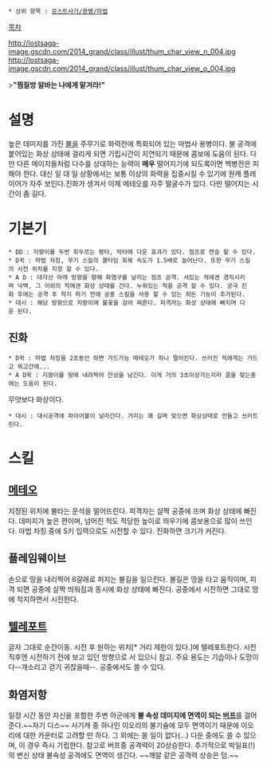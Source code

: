  * 상위 항목 : [[로스트사가/용병/마법]]

[[목차]]

http://lostsaga-image.gscdn.com/2014_grand/class/illust/thum_char_view_n_004.jpg
http://lostsaga-image.gscdn.com/2014_grand/class/illust/thum_char_view_o_004.jpg

>'''"찜질방 알바는 나에게 맡겨라!"'''

= 설명 =
높은 데미지를 가진 [[불]]을 주무기로 화력전에 특화되어 있는 마법사 용병이다. 불 공격에 붙어있는 화상 상태에 걸리게 되면 기립시간이 지연되기 때문에 콤보에 도움이 된다. 다만 다른 메이지들처럼 다수를 상대하는 능력이 '''매우''' 떨어지기에 되도록이면 백병전은 피해야 한다. 대신 일 대 일 상황에서는 보통 이상의 화력을 집중시킬 수 있기에 원캐 플레이어가 자주 보인다.진화가 생겨서 이제 메테오를 자주 떨굴수가 있다.
다만 떨어지는 시간이 좀 길다.

= 기본기 =
 * DD : 지팡이를 두번 휘두르는 평타, 막타에 다운 효과가 있다. 점프로 캔슬 할 수 있다.
 * D꾹 : 마법 차징, 무기 스킬의 쿨타임 회복 속도가 1.5배로 늘어난다. 또한 무기 스킬의 시전 위치를 지정 할 수 있다.
 * A D : 대각선 아래 방향을 향해 화염구를 날리는 점프 공격. 서있는 적에겐 경직시키며 넉백, 그 이외의 적에겐 화상 상태를 건다. 누워있는 적을 공격 할 수 있다. 궁극 진화 후에는 공격 후 착지 하기 전에 공중 스킬을 사용 할 수 있는 히든 기능이 추가된다.
 * 대시 : 해당 방향으로 지팡이에 불꽃을 감아 찌른다. 피격자는 화상 상태에 빠지며 다운 된다.
== 진화 ==
 * D꾹 : 마법 차징을 2초동안 하면 가드가능 메테오가 하나 떨어진다. 쓰러진 적에게는 가드고 뭐고간에... 
 * A D꾹 : 지팡이를 땅에 내려찍어 잔상을 남긴다. 이게 거의 3초이상가는지라 콤을 맞는중에는 도움이 된다.
무엇보다 화상이다.
 * 대시 : 대시공격에 파이어볼이 날라간다. 거리는 꽤 길며 맞으면 화상상태로 만들고 쓰러트린다.

= 스킬 =
== [[메테오]] ==
지정된 위치에 불타는 운석을 떨어뜨린다. 피격자는 살짝 공중에 뜨며 화상 상태에 빠진다. 데미지가 높은 편이며, 넘어진 적도 적당한 높이로 띄우기에 콤보용으로 많이 쓰인다. 마법 차징 중에 S키 입력으로도 시전할 수 있다. 진화하면 크기가 커진다. 

== 플레임웨이브 ==
손으로 땅을 내리찍어 6갈래로 퍼지는 불길을 일으킨다. 불길은 땅을 타고 움직이며, 피격 되면 공중에 살짝 띄워짐과 동시에 화상 상태에 빠진다. 공중에서 시전하면 그대로 땅에 착지하면서 시전한다.

== [[텔레포트]] ==
글자 그대로 순간이동. 시전 후 원하는 위치[* 거리 제한이 있다.]에 텔레포트한다. 시전 직후엔 시전하기 전에 보고 있던 방향으로 서 있으니 참고. 주요 용도는 기습이나 도망이다--개소리고 걷기 귀찮을때--. 공중에서도 쓸 수 있다.

== 화염저항 ==
일정 시간 동안 자신을 포함한 주변 아군에게 '''불 속성 데미지에 면역이 되는 [[버프]]'''를 걸어준다.~~자기 디스~~ 사기캐 중 하나인 이오리의 불기술에 모두 면역이기 때문에 이오리에 대한 카운터로 고려할 만 하다. 그 외에는 쓸 일이 없다(…) 다운 중에도 쓸 수 있으며, 이 경우 즉시 기립한다. 참고로 버프중 공격력이 20상승한다. 추가적으로 박일표(!)의 변신 상태 불속성 공격에도 면역이 생긴다. ~~깨알 같은 공격력 상승은 덤.~~ 
